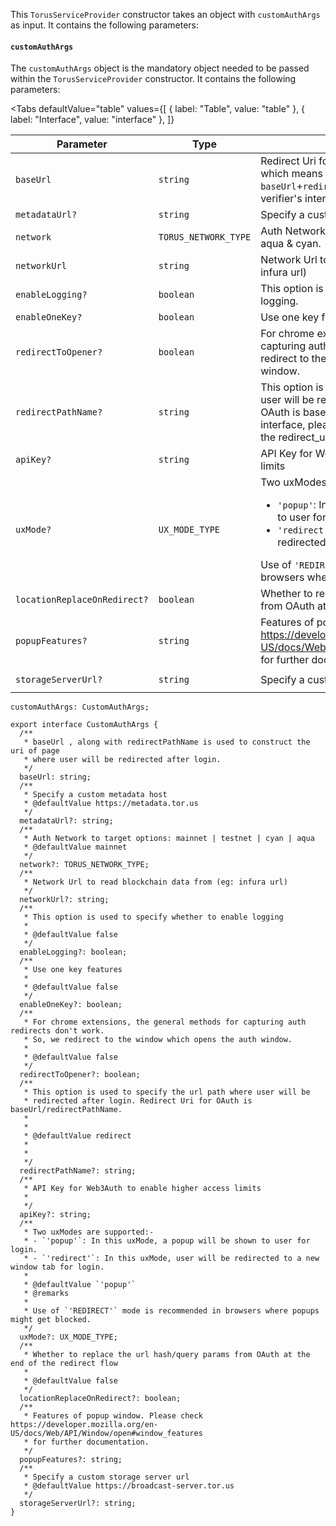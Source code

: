
This `TorusServiceProvider` constructor takes an object with `customAuthArgs` as input. It contains the following parameters:

#### `customAuthArgs`

The `customAuthArgs` object is the mandatory object needed to be passed within the `TorusServiceProvider` constructor. It contains the following
parameters:

<Tabs
  defaultValue="table"
  values={[
    { label: "Table", value: "table" },
    { label: "Interface", value: "interface" },
  ]}
>

<TabItem value="table">

| Parameter                    | Type                 | Description                                                                                                                                                                                                                                                                                       | Default Value                     | Mandatory |
| ---------------------------- | -------------------- | ------------------------------------------------------------------------------------------------------------------------------------------------------------------------------------------------------------------------------------------------------------------------------------------------- | --------------------------------- | --------- |
| `baseUrl`                    | `string`             | Redirect Uri for OAuth is `baseUrl`+`redirectPathName` which means that you must specify `baseUrl`+`redirectPathName` as redirect_uri at verifier's interface.                                                                                                                                    |                                   | Yes       |
| `metadataUrl?`               | `string`             | Specify a custom metadata host.                                                                                                                                                                                                                                                                   | `https://metadata.tor.us`         | No        |
| `network`                    | `TORUS_NETWORK_TYPE` | Auth Network to target options: mainnet, testnet, aqua & cyan.                                                                                                                                                                                                                                    | `mainnet`                         | No        |
| `networkUrl`                 | `string`             | Network Url to read blockchain data from (eg: infura url)                                                                                                                                                                                                                                         |                                   | No        |
| `enableLogging?`             | `boolean`            | This option is used to specify whether to enable logging.                                                                                                                                                                                                                                         | `false`                           | No        |
| `enableOneKey?`              | `boolean`            | Use one key features.                                                                                                                                                                                                                                                                             | `false`                           | No        |
| `redirectToOpener?`          | `boolean`            | For chrome extensions, the general methods for capturing auth redirects don't work. So, we redirect to the window which opens the auth window.                                                                                                                                                    | `false`                           | No        |
| `redirectPathName?`          | `string`             | This option is used to specify the url path where user will be redirected after login. Redirect Uri for OAuth is baseUrl/redirectPathName. At verifier's interface, please use baseUrl/redirectPathName as the redirect_uri.                                                                      | `redirect`                        | No        |
| `apiKey?`                    | `string`             | API Key for Web3Auth to enable higher access limits                                                                                                                                                                                                                                               |                                   | No        |
| `uxMode?`                    | `UX_MODE_TYPE`       | Two uxModes are supported: <ul><li>`'popup'`: In this uxMode, a popup will be shown to user for login.</li><li>`'redirect'`: In this uxMode, user will be redirected to a new window tab for login.</li></ul> Use of `'REDIRECT'` mode is recommended in browsers where popups might get blocked. | `popup`                           | No        |
| `locationReplaceOnRedirect?` | `boolean`            | Whether to replace the url hash/query params from OAuth at the end of the redirect flow                                                                                                                                                                                                           | `false`                           | No        |
| `popupFeatures?`             | `string`             | Features of popup window. Please check https://developer.mozilla.org/en-US/docs/Web/API/Window/open#window_features for further documentation.                                                                                                                                                    |                                   | No        |
| `storageServerUrl?`          | `string`             | Specify a custom storage server url                                                                                                                                                                                                                                                               | `https://broadcast-server.tor.us` | No        |

</TabItem>

<TabItem value="interface">

`customAuthArgs: CustomAuthArgs;`

```tsx
export interface CustomAuthArgs {
  /**
   * baseUrl , along with redirectPathName is used to construct the uri of page
   * where user will be redirected after login.
   */
  baseUrl: string;
  /**
   * Specify a custom metadata host
   * @defaultValue https://metadata.tor.us
   */
  metadataUrl?: string;
  /**
   * Auth Network to target options: mainnet | testnet | cyan | aqua
   * @defaultValue mainnet
   */
  network?: TORUS_NETWORK_TYPE;
  /**
   * Network Url to read blockchain data from (eg: infura url)
   */
  networkUrl?: string;
  /**
   * This option is used to specify whether to enable logging
   *
   * @defaultValue false
   */
  enableLogging?: boolean;
  /**
   * Use one key features
   *
   * @defaultValue false
   */
  enableOneKey?: boolean;
  /**
   * For chrome extensions, the general methods for capturing auth redirects don't work.
   * So, we redirect to the window which opens the auth window.
   *
   * @defaultValue false
   */
  redirectToOpener?: boolean;
  /**
   * This option is used to specify the url path where user will be
   * redirected after login. Redirect Uri for OAuth is baseUrl/redirectPathName.
   *
   *
   * @defaultValue redirect
   *
   *
   */
  redirectPathName?: string;
  /**
   * API Key for Web3Auth to enable higher access limits
   *
   */
  apiKey?: string;
  /**
   * Two uxModes are supported:-
   * - `'popup'`: In this uxMode, a popup will be shown to user for login.
   * - `'redirect'`: In this uxMode, user will be redirected to a new window tab for login.
   *
   * @defaultValue `'popup'`
   * @remarks
   *
   * Use of `'REDIRECT'` mode is recommended in browsers where popups might get blocked.
   */
  uxMode?: UX_MODE_TYPE;
  /**
   * Whether to replace the url hash/query params from OAuth at the end of the redirect flow
   *
   * @defaultValue false
   */
  locationReplaceOnRedirect?: boolean;
  /**
   * Features of popup window. Please check https://developer.mozilla.org/en-US/docs/Web/API/Window/open#window_features
   * for further documentation.
   */
  popupFeatures?: string;
  /**
   * Specify a custom storage server url
   * @defaultValue https://broadcast-server.tor.us
   */
  storageServerUrl?: string;
}
```

</TabItem>

</Tabs>
